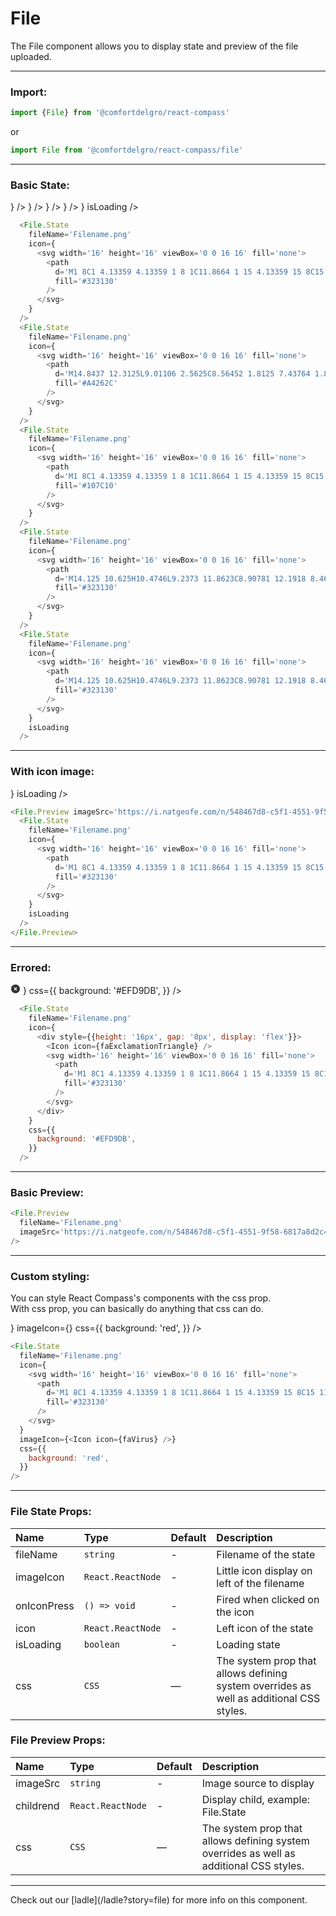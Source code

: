 
# File

The File component allows you to display state and preview of the file uploaded.

---

### Import:

```js
import {File} from '@comfortdelgro/react-compass'
```

or

```js
import File from '@comfortdelgro/react-compass/file'
```

---

### Basic State:

<section
  className={styles.avatarShowcaseContainer}
  style={{flexDirection: 'column'}}
>
  <File.State
    fileName='Filename.png'
    icon={
      <svg width='16' height='16' viewBox='0 0 16 16' fill='none'>
        <path
          d='M1 8C1 4.13359 4.13359 1 8 1C11.8664 1 15 4.13359 15 8C15 11.8664 11.8664 15 8 15C4.13359 15 1 11.8664 1 8ZM5.78516 6.69023L7.07305 7.97539L5.78516 9.28516C5.53086 9.54219 5.53086 9.95781 5.78516 10.1902C6.04219 10.4691 6.45781 10.4691 6.69023 10.1902L7.97539 8.92695L9.28516 10.1902C9.54219 10.4691 9.95781 10.4691 10.1902 10.1902C10.4691 9.95781 10.4691 9.54219 10.1902 9.28516L8.92695 7.97539L10.1902 6.69023C10.4691 6.45781 10.4691 6.04219 10.1902 5.78516C9.95781 5.53086 9.54219 5.53086 9.28516 5.78516L7.97539 7.07305L6.69023 5.78516C6.45781 5.53086 6.04219 5.53086 5.78516 5.78516C5.53086 6.04219 5.53086 6.45781 5.78516 6.69023Z'
          fill='#323130'
        />
      </svg>
    }
  />
  <File.State
    fileName='Filename.png'
    icon={
      <svg width='16' height='16' viewBox='0 0 16 16' fill='none'>
        <path
          d='M14.8437 12.3125L9.01106 2.5625C8.56452 1.8125 7.43764 1.8125 6.9881 2.5625L1.1582 12.3125C0.709472 13.0598 1.26837 14 2.16777 14H13.833C14.7288 14 15.2894 13.0625 14.8437 12.3125ZM7.34303 5.64286C7.34303 5.28795 7.63699 5 7.9993 5C8.36162 5 8.65558 5.28929 8.65558 5.64286V9.07143C8.65558 9.42634 8.36162 9.71429 8.02391 9.71429C7.68621 9.71429 7.34303 9.42768 7.34303 9.07143V5.64286ZM7.9993 12.2857C7.5246 12.2857 7.13959 11.9086 7.13959 11.4436C7.13959 10.9786 7.52433 10.6014 7.9993 10.6014C8.47428 10.6014 8.85902 10.9786 8.85902 11.4436C8.85793 11.908 8.4751 12.2857 7.9993 12.2857Z'
          fill='#A4262C'
        />
      </svg>
    }
  />
  <File.State
    fileName='Filename.png'
    icon={
      <svg width='16' height='16' viewBox='0 0 16 16' fill='none'>
        <path
          d='M1 8C1 4.13359 4.13359 1 8 1C11.8664 1 15 4.13359 15 8C15 11.8664 11.8664 15 8 15C4.13359 15 1 11.8664 1 8ZM11.1664 6.79141C11.4645 6.49336 11.4645 6.00664 11.1664 5.70859C10.8684 5.41055 10.3816 5.41055 10.0836 5.70859L7.125 8.66719L5.91641 7.45859C5.61836 7.16055 5.13164 7.16055 4.83359 7.45859C4.53555 7.75664 4.53555 8.24336 4.83359 8.54141L6.58359 10.2914C6.88164 10.5895 7.36836 10.5895 7.66641 10.2914L11.1664 6.79141Z'
          fill='#107C10'
        />
      </svg>
    }
  />
  <File.State
    fileName='Filename.png'
    icon={
      <svg width='16' height='16' viewBox='0 0 16 16' fill='none'>
        <path
          d='M14.125 10.625H10.4746L9.2373 11.8623C8.90781 12.1918 8.46758 12.375 8 12.375C7.53242 12.375 7.09328 12.193 6.7627 11.8623L5.52539 10.625H1.875C1.39184 10.625 1 11.0168 1 11.5V14.125C1 14.6082 1.39184 15 1.875 15H14.125C14.6082 15 15 14.6082 15 14.125V11.5C15 11.016 14.609 10.625 14.125 10.625ZM12.8125 13.4688C12.4516 13.4688 12.1562 13.1734 12.1562 12.8125C12.1562 12.4516 12.4516 12.1562 12.8125 12.1562C13.1734 12.1562 13.4688 12.4516 13.4688 12.8125C13.4688 13.1734 13.1734 13.4688 12.8125 13.4688ZM7.38203 11.243C7.55156 11.4152 7.77578 11.5 8 11.5C8.22422 11.5 8.44789 11.4146 8.61852 11.2437L12.1185 7.74365C12.46 7.40186 12.46 6.84814 12.1185 6.50635C11.7767 6.16455 11.2227 6.16455 10.8812 6.50635L8.875 8.51406V1.875C8.875 1.39184 8.48316 1 8 1C7.51602 1 7.125 1.39184 7.125 1.875V8.51406L5.11797 6.50703C4.77645 6.16523 4.22246 6.16523 3.88066 6.50703C3.53914 6.84883 3.53914 7.40254 3.88066 7.74434L7.38203 11.243Z'
          fill='#323130'
        />
      </svg>
    }
  />
  <File.State
    fileName='Filename.png'
    icon={
      <svg width='16' height='16' viewBox='0 0 16 16' fill='none'>
        <path
          d='M14.125 10.625H10.4746L9.2373 11.8623C8.90781 12.1918 8.46758 12.375 8 12.375C7.53242 12.375 7.09328 12.193 6.7627 11.8623L5.52539 10.625H1.875C1.39184 10.625 1 11.0168 1 11.5V14.125C1 14.6082 1.39184 15 1.875 15H14.125C14.6082 15 15 14.6082 15 14.125V11.5C15 11.016 14.609 10.625 14.125 10.625ZM12.8125 13.4688C12.4516 13.4688 12.1562 13.1734 12.1562 12.8125C12.1562 12.4516 12.4516 12.1562 12.8125 12.1562C13.1734 12.1562 13.4688 12.4516 13.4688 12.8125C13.4688 13.1734 13.1734 13.4688 12.8125 13.4688ZM7.38203 11.243C7.55156 11.4152 7.77578 11.5 8 11.5C8.22422 11.5 8.44789 11.4146 8.61852 11.2437L12.1185 7.74365C12.46 7.40186 12.46 6.84814 12.1185 6.50635C11.7767 6.16455 11.2227 6.16455 10.8812 6.50635L8.875 8.51406V1.875C8.875 1.39184 8.48316 1 8 1C7.51602 1 7.125 1.39184 7.125 1.875V8.51406L5.11797 6.50703C4.77645 6.16523 4.22246 6.16523 3.88066 6.50703C3.53914 6.84883 3.53914 7.40254 3.88066 7.74434L7.38203 11.243Z'
          fill='#323130'
        />
      </svg>
    }
    isLoading
  />
</section>

```js
  <File.State
    fileName='Filename.png'
    icon={
      <svg width='16' height='16' viewBox='0 0 16 16' fill='none'>
        <path
          d='M1 8C1 4.13359 4.13359 1 8 1C11.8664 1 15 4.13359 15 8C15 11.8664 11.8664 15 8 15C4.13359 15 1 11.8664 1 8ZM5.78516 6.69023L7.07305 7.97539L5.78516 9.28516C5.53086 9.54219 5.53086 9.95781 5.78516 10.1902C6.04219 10.4691 6.45781 10.4691 6.69023 10.1902L7.97539 8.92695L9.28516 10.1902C9.54219 10.4691 9.95781 10.4691 10.1902 10.1902C10.4691 9.95781 10.4691 9.54219 10.1902 9.28516L8.92695 7.97539L10.1902 6.69023C10.4691 6.45781 10.4691 6.04219 10.1902 5.78516C9.95781 5.53086 9.54219 5.53086 9.28516 5.78516L7.97539 7.07305L6.69023 5.78516C6.45781 5.53086 6.04219 5.53086 5.78516 5.78516C5.53086 6.04219 5.53086 6.45781 5.78516 6.69023Z'
          fill='#323130'
        />
      </svg>
    }
  />
  <File.State
    fileName='Filename.png'
    icon={
      <svg width='16' height='16' viewBox='0 0 16 16' fill='none'>
        <path
          d='M14.8437 12.3125L9.01106 2.5625C8.56452 1.8125 7.43764 1.8125 6.9881 2.5625L1.1582 12.3125C0.709472 13.0598 1.26837 14 2.16777 14H13.833C14.7288 14 15.2894 13.0625 14.8437 12.3125ZM7.34303 5.64286C7.34303 5.28795 7.63699 5 7.9993 5C8.36162 5 8.65558 5.28929 8.65558 5.64286V9.07143C8.65558 9.42634 8.36162 9.71429 8.02391 9.71429C7.68621 9.71429 7.34303 9.42768 7.34303 9.07143V5.64286ZM7.9993 12.2857C7.5246 12.2857 7.13959 11.9086 7.13959 11.4436C7.13959 10.9786 7.52433 10.6014 7.9993 10.6014C8.47428 10.6014 8.85902 10.9786 8.85902 11.4436C8.85793 11.908 8.4751 12.2857 7.9993 12.2857Z'
          fill='#A4262C'
        />
      </svg>
    }
  />
  <File.State
    fileName='Filename.png'
    icon={
      <svg width='16' height='16' viewBox='0 0 16 16' fill='none'>
        <path
          d='M1 8C1 4.13359 4.13359 1 8 1C11.8664 1 15 4.13359 15 8C15 11.8664 11.8664 15 8 15C4.13359 15 1 11.8664 1 8ZM11.1664 6.79141C11.4645 6.49336 11.4645 6.00664 11.1664 5.70859C10.8684 5.41055 10.3816 5.41055 10.0836 5.70859L7.125 8.66719L5.91641 7.45859C5.61836 7.16055 5.13164 7.16055 4.83359 7.45859C4.53555 7.75664 4.53555 8.24336 4.83359 8.54141L6.58359 10.2914C6.88164 10.5895 7.36836 10.5895 7.66641 10.2914L11.1664 6.79141Z'
          fill='#107C10'
        />
      </svg>
    }
  />
  <File.State
    fileName='Filename.png'
    icon={
      <svg width='16' height='16' viewBox='0 0 16 16' fill='none'>
        <path
          d='M14.125 10.625H10.4746L9.2373 11.8623C8.90781 12.1918 8.46758 12.375 8 12.375C7.53242 12.375 7.09328 12.193 6.7627 11.8623L5.52539 10.625H1.875C1.39184 10.625 1 11.0168 1 11.5V14.125C1 14.6082 1.39184 15 1.875 15H14.125C14.6082 15 15 14.6082 15 14.125V11.5C15 11.016 14.609 10.625 14.125 10.625ZM12.8125 13.4688C12.4516 13.4688 12.1562 13.1734 12.1562 12.8125C12.1562 12.4516 12.4516 12.1562 12.8125 12.1562C13.1734 12.1562 13.4688 12.4516 13.4688 12.8125C13.4688 13.1734 13.1734 13.4688 12.8125 13.4688ZM7.38203 11.243C7.55156 11.4152 7.77578 11.5 8 11.5C8.22422 11.5 8.44789 11.4146 8.61852 11.2437L12.1185 7.74365C12.46 7.40186 12.46 6.84814 12.1185 6.50635C11.7767 6.16455 11.2227 6.16455 10.8812 6.50635L8.875 8.51406V1.875C8.875 1.39184 8.48316 1 8 1C7.51602 1 7.125 1.39184 7.125 1.875V8.51406L5.11797 6.50703C4.77645 6.16523 4.22246 6.16523 3.88066 6.50703C3.53914 6.84883 3.53914 7.40254 3.88066 7.74434L7.38203 11.243Z'
          fill='#323130'
        />
      </svg>
    }
  />
  <File.State
    fileName='Filename.png'
    icon={
      <svg width='16' height='16' viewBox='0 0 16 16' fill='none'>
        <path
          d='M14.125 10.625H10.4746L9.2373 11.8623C8.90781 12.1918 8.46758 12.375 8 12.375C7.53242 12.375 7.09328 12.193 6.7627 11.8623L5.52539 10.625H1.875C1.39184 10.625 1 11.0168 1 11.5V14.125C1 14.6082 1.39184 15 1.875 15H14.125C14.6082 15 15 14.6082 15 14.125V11.5C15 11.016 14.609 10.625 14.125 10.625ZM12.8125 13.4688C12.4516 13.4688 12.1562 13.1734 12.1562 12.8125C12.1562 12.4516 12.4516 12.1562 12.8125 12.1562C13.1734 12.1562 13.4688 12.4516 13.4688 12.8125C13.4688 13.1734 13.1734 13.4688 12.8125 13.4688ZM7.38203 11.243C7.55156 11.4152 7.77578 11.5 8 11.5C8.22422 11.5 8.44789 11.4146 8.61852 11.2437L12.1185 7.74365C12.46 7.40186 12.46 6.84814 12.1185 6.50635C11.7767 6.16455 11.2227 6.16455 10.8812 6.50635L8.875 8.51406V1.875C8.875 1.39184 8.48316 1 8 1C7.51602 1 7.125 1.39184 7.125 1.875V8.51406L5.11797 6.50703C4.77645 6.16523 4.22246 6.16523 3.88066 6.50703C3.53914 6.84883 3.53914 7.40254 3.88066 7.74434L7.38203 11.243Z'
          fill='#323130'
        />
      </svg>
    }
    isLoading
  />
```

---

### With icon image:

<section
  className={styles.avatarShowcaseContainer}
  style={{flexDirection: 'column'}}
>
  <File.Preview imageSrc='https://i.natgeofe.com/n/548467d8-c5f1-4551-9f58-6817a8d2c45e/NationalGeographic_2572187_square.jpg'>
    <File.State
      fileName='Filename.png'
      icon={
        <svg width='16' height='16' viewBox='0 0 16 16' fill='none'>
          <path
            d='M1 8C1 4.13359 4.13359 1 8 1C11.8664 1 15 4.13359 15 8C15 11.8664 11.8664 15 8 15C4.13359 15 1 11.8664 1 8ZM5.78516 6.69023L7.07305 7.97539L5.78516 9.28516C5.53086 9.54219 5.53086 9.95781 5.78516 10.1902C6.04219 10.4691 6.45781 10.4691 6.69023 10.1902L7.97539 8.92695L9.28516 10.1902C9.54219 10.4691 9.95781 10.4691 10.1902 10.1902C10.4691 9.95781 10.4691 9.54219 10.1902 9.28516L8.92695 7.97539L10.1902 6.69023C10.4691 6.45781 10.4691 6.04219 10.1902 5.78516C9.95781 5.53086 9.54219 5.53086 9.28516 5.78516L7.97539 7.07305L6.69023 5.78516C6.45781 5.53086 6.04219 5.53086 5.78516 5.78516C5.53086 6.04219 5.53086 6.45781 5.78516 6.69023Z'
            fill='#323130'
          />
        </svg>
      }
      isLoading
    />
  </File.Preview>
</section>

```js
<File.Preview imageSrc='https://i.natgeofe.com/n/548467d8-c5f1-4551-9f58-6817a8d2c45e/NationalGeographic_2572187_square.jpg'>
  <File.State
    fileName='Filename.png'
    icon={
      <svg width='16' height='16' viewBox='0 0 16 16' fill='none'>
        <path
          d='M1 8C1 4.13359 4.13359 1 8 1C11.8664 1 15 4.13359 15 8C15 11.8664 11.8664 15 8 15C4.13359 15 1 11.8664 1 8ZM5.78516 6.69023L7.07305 7.97539L5.78516 9.28516C5.53086 9.54219 5.53086 9.95781 5.78516 10.1902C6.04219 10.4691 6.45781 10.4691 6.69023 10.1902L7.97539 8.92695L9.28516 10.1902C9.54219 10.4691 9.95781 10.4691 10.1902 10.1902C10.4691 9.95781 10.4691 9.54219 10.1902 9.28516L8.92695 7.97539L10.1902 6.69023C10.4691 6.45781 10.4691 6.04219 10.1902 5.78516C9.95781 5.53086 9.54219 5.53086 9.28516 5.78516L7.97539 7.07305L6.69023 5.78516C6.45781 5.53086 6.04219 5.53086 5.78516 5.78516C5.53086 6.04219 5.53086 6.45781 5.78516 6.69023Z'
          fill='#323130'
        />
      </svg>
    }
    isLoading
  />
</File.Preview>
```

---

### Errored:

<section
  className={styles.avatarShowcaseContainer}
  style={{flexDirection: 'column'}}
>
  <File.State
    fileName='Filename.png'
    icon={
      <div style={{height: '16px', gap: '8px', display: 'flex'}}>
        <Icon icon={faExclamationTriangle} />
        <svg width='16' height='16' viewBox='0 0 16 16' fill='none'>
          <path
            d='M1 8C1 4.13359 4.13359 1 8 1C11.8664 1 15 4.13359 15 8C15 11.8664 11.8664 15 8 15C4.13359 15 1 11.8664 1 8ZM5.78516 6.69023L7.07305 7.97539L5.78516 9.28516C5.53086 9.54219 5.53086 9.95781 5.78516 10.1902C6.04219 10.4691 6.45781 10.4691 6.69023 10.1902L7.97539 8.92695L9.28516 10.1902C9.54219 10.4691 9.95781 10.4691 10.1902 10.1902C10.4691 9.95781 10.4691 9.54219 10.1902 9.28516L8.92695 7.97539L10.1902 6.69023C10.4691 6.45781 10.4691 6.04219 10.1902 5.78516C9.95781 5.53086 9.54219 5.53086 9.28516 5.78516L7.97539 7.07305L6.69023 5.78516C6.45781 5.53086 6.04219 5.53086 5.78516 5.78516C5.53086 6.04219 5.53086 6.45781 5.78516 6.69023Z'
            fill='#323130'
          />
        </svg>
      </div>
    }
    css={{
      background: '#EFD9DB',
    }}
  />
</section>

```js
  <File.State
    fileName='Filename.png'
    icon={
      <div style={{height: '16px', gap: '8px', display: 'flex'}}>
        <Icon icon={faExclamationTriangle} />
        <svg width='16' height='16' viewBox='0 0 16 16' fill='none'>
          <path
            d='M1 8C1 4.13359 4.13359 1 8 1C11.8664 1 15 4.13359 15 8C15 11.8664 11.8664 15 8 15C4.13359 15 1 11.8664 1 8ZM5.78516 6.69023L7.07305 7.97539L5.78516 9.28516C5.53086 9.54219 5.53086 9.95781 5.78516 10.1902C6.04219 10.4691 6.45781 10.4691 6.69023 10.1902L7.97539 8.92695L9.28516 10.1902C9.54219 10.4691 9.95781 10.4691 10.1902 10.1902C10.4691 9.95781 10.4691 9.54219 10.1902 9.28516L8.92695 7.97539L10.1902 6.69023C10.4691 6.45781 10.4691 6.04219 10.1902 5.78516C9.95781 5.53086 9.54219 5.53086 9.28516 5.78516L7.97539 7.07305L6.69023 5.78516C6.45781 5.53086 6.04219 5.53086 5.78516 5.78516C5.53086 6.04219 5.53086 6.45781 5.78516 6.69023Z'
            fill='#323130'
          />
        </svg>
      </div>
    }
    css={{
      background: '#EFD9DB',
    }}
  />
```

---

### Basic Preview:

<section
  className={styles.avatarShowcaseContainer}
  style={{flexDirection: 'column'}}
>
  <File.Preview
    fileName='Filename.png'
    imageSrc='https://i.natgeofe.com/n/548467d8-c5f1-4551-9f58-6817a8d2c45e/NationalGeographic_2572187_square.jpg'
  />
</section>

```js
<File.Preview
  fileName='Filename.png'
  imageSrc='https://i.natgeofe.com/n/548467d8-c5f1-4551-9f58-6817a8d2c45e/NationalGeographic_2572187_square.jpg'
/>
```

---

### Custom styling:

You can style React Compass's components with the css prop. <br/>
With css prop, you can basically do anything that css can do.

<section className={styles.avatarShowcaseContainer}>
  <File.State
    fileName='Filename.png'
    icon={
      <svg width='16' height='16' viewBox='0 0 16 16' fill='none'>
        <path
          d='M1 8C1 4.13359 4.13359 1 8 1C11.8664 1 15 4.13359 15 8C15 11.8664 11.8664 15 8 15C4.13359 15 1 11.8664 1 8ZM5.78516 6.69023L7.07305 7.97539L5.78516 9.28516C5.53086 9.54219 5.53086 9.95781 5.78516 10.1902C6.04219 10.4691 6.45781 10.4691 6.69023 10.1902L7.97539 8.92695L9.28516 10.1902C9.54219 10.4691 9.95781 10.4691 10.1902 10.1902C10.4691 9.95781 10.4691 9.54219 10.1902 9.28516L8.92695 7.97539L10.1902 6.69023C10.4691 6.45781 10.4691 6.04219 10.1902 5.78516C9.95781 5.53086 9.54219 5.53086 9.28516 5.78516L7.97539 7.07305L6.69023 5.78516C6.45781 5.53086 6.04219 5.53086 5.78516 5.78516C5.53086 6.04219 5.53086 6.45781 5.78516 6.69023Z'
          fill='#323130'
        />
      </svg>
    }
    imageIcon={<Icon icon={faVirus} />}
    css={{
      background: 'red',
    }}
  />
</section>

```js
<File.State
  fileName='Filename.png'
  icon={
    <svg width='16' height='16' viewBox='0 0 16 16' fill='none'>
      <path
        d='M1 8C1 4.13359 4.13359 1 8 1C11.8664 1 15 4.13359 15 8C15 11.8664 11.8664 15 8 15C4.13359 15 1 11.8664 1 8ZM5.78516 6.69023L7.07305 7.97539L5.78516 9.28516C5.53086 9.54219 5.53086 9.95781 5.78516 10.1902C6.04219 10.4691 6.45781 10.4691 6.69023 10.1902L7.97539 8.92695L9.28516 10.1902C9.54219 10.4691 9.95781 10.4691 10.1902 10.1902C10.4691 9.95781 10.4691 9.54219 10.1902 9.28516L8.92695 7.97539L10.1902 6.69023C10.4691 6.45781 10.4691 6.04219 10.1902 5.78516C9.95781 5.53086 9.54219 5.53086 9.28516 5.78516L7.97539 7.07305L6.69023 5.78516C6.45781 5.53086 6.04219 5.53086 5.78516 5.78516C5.53086 6.04219 5.53086 6.45781 5.78516 6.69023Z'
        fill='#323130'
      />
    </svg>
  }
  imageIcon={<Icon icon={faVirus} />}
  css={{
    background: 'red',
  }}
/>
```

---

### File State Props:

| Name        | Type                                               | Default                | Description                                                                             |
| :---------- | :------------------------------------------------- | :--------------------- | :-------------------------------------------------------------------------------------- |
| fileName    | `string`                                           | -                      | Filename of the state                                                                   |
| imageIcon   | `React.ReactNode`                                  | -                      | Little icon display on left of the filename                                             |
| onIconPress | `() => void`                                       | -                      | Fired when clicked on the icon                                                          |
| icon        | `React.ReactNode`                                  | -                      | Left icon of the state                                                                  |
| isLoading   | `boolean`                                          | -                      | Loading state                                                                           |
| css         | `CSS`                                              | —                      | The system prop that allows defining system overrides as well as additional CSS styles. |

### File Preview Props:

| Name        | Type                                               | Default                | Description                                                                             |
| :---------- | :---------------- | :--------------------- | :-------------------------------------------------------------------------------------- |
| imageSrc    | `string`          | -                      | Image source to display                                                                 |
| childrend   | `React.ReactNode` | -                      | Display child, example: File.State                                                      |
| css         | `CSS`             | —                      | The system prop that allows defining system overrides as well as additional CSS styles. |

---

<Callout>
  Check out our [ladle](/ladle?story=file) for more info on this component.
</Callout>

